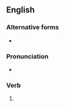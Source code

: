 ==English==

===Alternative forms===
* {{l|en|re-written}}

===Pronunciation===
* {{IPA|en|/ɹiˈwɹɪtən/}}
*: {{rhymes|en|ɪtən}}

===Verb===
{{head|en|verb form}}

# {{past participle of|en|rewrite|nocat=1}}